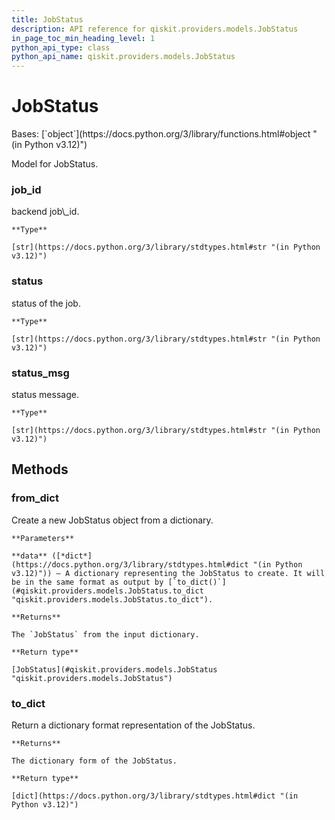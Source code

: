 ```yaml
---
title: JobStatus
description: API reference for qiskit.providers.models.JobStatus
in_page_toc_min_heading_level: 1
python_api_type: class
python_api_name: qiskit.providers.models.JobStatus
---
```


# JobStatus

<Class id="qiskit.providers.models.JobStatus" isDedicatedPage={true} github="https://github.com/Qiskit/qiskit/tree/stable/1.2/qiskit/providers/models/jobstatus.py#L16-L66" signature="qiskit.providers.models.JobStatus(job_id, status, status_msg, **kwargs)" modifiers="class">
  Bases: [`object`](https://docs.python.org/3/library/functions.html#object "(in Python v3.12)")

  Model for JobStatus.

  ### job\_id

  <Attribute id="qiskit.providers.models.JobStatus.job_id">
    backend job\_id.

    **Type**

    [str](https://docs.python.org/3/library/stdtypes.html#str "(in Python v3.12)")
  </Attribute>

  ### status

  <Attribute id="qiskit.providers.models.JobStatus.status">
    status of the job.

    **Type**

    [str](https://docs.python.org/3/library/stdtypes.html#str "(in Python v3.12)")
  </Attribute>

  ### status\_msg

  <Attribute id="qiskit.providers.models.JobStatus.status_msg">
    status message.

    **Type**

    [str](https://docs.python.org/3/library/stdtypes.html#str "(in Python v3.12)")
  </Attribute>

  ## Methods

  ### from\_dict

  <Function id="qiskit.providers.models.JobStatus.from_dict" github="https://github.com/Qiskit/qiskit/tree/stable/1.2/qiskit/providers/models/jobstatus.py#L34-L46" signature="from_dict(data)" modifiers="classmethod">
    Create a new JobStatus object from a dictionary.

    **Parameters**

    **data** ([*dict*](https://docs.python.org/3/library/stdtypes.html#dict "(in Python v3.12)")) – A dictionary representing the JobStatus to create. It will be in the same format as output by [`to_dict()`](#qiskit.providers.models.JobStatus.to_dict "qiskit.providers.models.JobStatus.to_dict").

    **Returns**

    The `JobStatus` from the input dictionary.

    **Return type**

    [JobStatus](#qiskit.providers.models.JobStatus "qiskit.providers.models.JobStatus")
  </Function>

  ### to\_dict

  <Function id="qiskit.providers.models.JobStatus.to_dict" github="https://github.com/Qiskit/qiskit/tree/stable/1.2/qiskit/providers/models/jobstatus.py#L48-L60" signature="to_dict()">
    Return a dictionary format representation of the JobStatus.

    **Returns**

    The dictionary form of the JobStatus.

    **Return type**

    [dict](https://docs.python.org/3/library/stdtypes.html#dict "(in Python v3.12)")
  </Function>
</Class>


